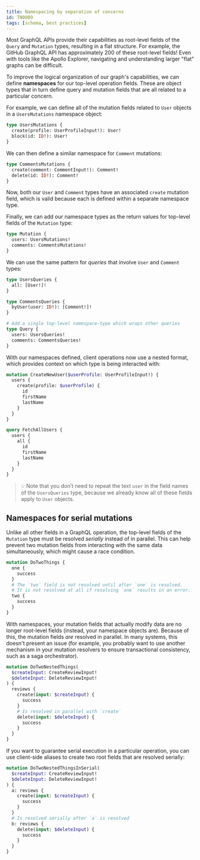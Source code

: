 ```yaml
---
title: Namespacing by separation of concerns
id: TN0009
tags: [schema, best practices]
---
```


Most GraphQL APIs provide their capabilities as root-level fields of the `Query` and `Mutation` types, resulting in a flat structure. For example, the GitHub GraphQL API has approximately 200 of these root-level fields! Even with tools like the Apollo Explorer, navigating and understanding larger "flat" graphs can be difficult.

To improve the logical organization of our graph's capabilities, we can define **namespaces** for our top-level operation fields. These are object types that in turn define query and mutation fields that are all related to a particular concern.

For example, we can define all of the mutation fields related to `User` objects in a `UsersMutations` namespace object:

```graphql
type UsersMutations {
  create(profile: UserProfileInput!): User!
  block(id: ID!): User!
}
```

We can then define a similar namespace for `Comment` mutations:

```graphql
type CommentsMutations {
  create(comment: CommentInput!): Comment!
  delete(id: ID!): Comment!
}
```

Now, both our `User` and `Comment` types have an associated `create` mutation field, which is valid because each is defined within a separate namespace type.

Finally, we can add our namespace types as the return values for top-level fields of the `Mutation` type:

```graphql
type Mutation {
  users: UsersMutations!
  comments: CommentsMutations!
}
```

We can use the same pattern for _queries_ that involve `User` and `Comment` types:

```graphql
type UsersQueries {
  all: [User!]!
}

type CommentsQueries {
  byUser(user: ID!): [Comment!]!
}

# Add a single top-level namespace-type which wraps other queries
type Query {
  users: UsersQueries!
  comments: CommentsQueries!
}
```

With our namespaces defined, client operations now use a nested format, which provides context on which type is being interacted with:

```graphql
mutation CreateNewUser($userProfile: UserProfileInput!) {
  users {
    create(profile: $userProfile) {
      id
      firstName
      lastName
    }
  }
}

query FetchAllUsers {
  users {
    all {
      id
      firstName
      lastName
    }
  }
}
```

> 💡 Note that you don’t need to repeat the text `user` in the field names of the `UsersQueries` type, because we already know all of these fields apply to `User` objects.

## Namespaces for serial mutations

Unlike all other fields in a GraphQL operation, the top-level fields of the `Mutation` type must be resolved _serially_ instead of in parallel. This can help prevent two mutation fields from interacting with the same data simultaneously, which might cause a race condition.

```graphql
mutation DoTwoThings {
  one { 
    success 
  }
  # The `two` field is not resolved until after `one` is resolved.
  # It is not resolved at all if resolving `one` results in an error.
  two { 
    success 
  }
}
```

With namespaces, your mutation fields that actually modify data are no longer root-level fields (instead, your namespace objects are). Because of this, the mutation fields _are_ resolved in parallel. In many systems, this doesn't present an issue (for example, you probably want to use another mechanism in your mutation resolvers to ensure transactional consistency, such as a saga orchestrator).

```graphql
mutation DoTwoNestedThings(
  $createInput: CreateReviewInput!
  $deleteInput: DeleteReviewInput!
) {
  reviews {
    create(input: $createInput) {
      success
    }
    # Is resolved in parallel with `create`
    delete(input: $deleteInput) {
      success
    }
  }
}
```

If you want to guarantee serial execution in a particular operation, you can use client-side aliases to create two root fields that are resolved serially:

```graphql
mutation DoTwoNestedThingsInSerial(
  $createInput: CreateReviewInput!
  $deleteInput: DeleteReviewInput!
) {
  a: reviews {
    create(input: $createInput) {
      success
    }
  }
  # Is resolved serially after `a` is resolved
  b: reviews {
    delete(input: $deleteInput) {
      success
    }
  }
}
```